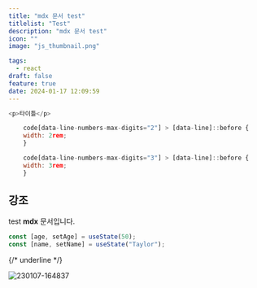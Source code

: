 ```yaml
---
title: "mdx 문서 test"
titlelist: "Test"
description: "mdx 문서 test"
icon: ""
image: "js_thumbnail.png"

tags:
  - react
draft: false
feature: true
date: 2024-01-17 12:09:59
---
```


```js title="zod.ts"
<p>타이틀</p>
```

```js showLineNumbers{1,3} title="< test.ts >"
    code[data-line-numbers-max-digits="2"] > [data-line]::before {
    width: 2rem;
    }

    code[data-line-numbers-max-digits="3"] > [data-line]::before {
    width: 3rem;
    }
```

## 강조

test **mdx** 문서입니다.

```js /age/#v /name/#v /setAge/#s /setName/#s /50/#i /"Taylor"/#s
const [age, setAge] = useState(50);
const [name, setName] = useState("Taylor");
```

{/* <span class="underline">underline</span> */}

![230107-164837](/image/heart_icon.png)
